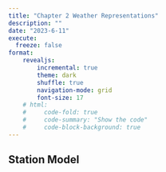 ```yaml
---
title: "Chapter 2 Weather Representations"
description: ""
date: "2023-6-11"
execute:
  freeze: false
format:
    revealjs:
        incremental: true
        theme: dark
        shuffle: true
        navigation-mode: grid
        font-size: 17
    # html:
    #     code-fold: true
    #     code-summary: "Show the code"
    #     code-block-background: true
---
```



## Station Model